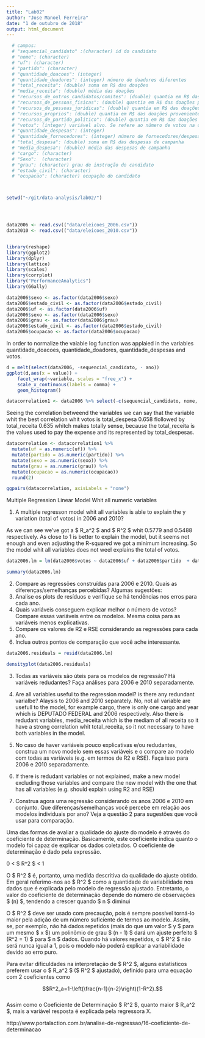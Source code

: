 ```yaml
---
title: "Lab02"
author: "Jose Manoel Ferreira"
date: "1 de outubro de 2018"
output: html_document
---
```


``` r

  # campos:
  # "sequencial_candidato" :(character) id do candidato
  # "nome": (character)
  # "uf": (character)
  # "partido": (character)
  # "quantidade_doacoes": (integer)
  # "quantidade_doadores": (integer) número de doadores diferentes
  # "total_receita": (double) soma em R$ das doações
  # "media_receita": (double) média das doações
  # "recursos_de_outros_candidatos/comites": (double) quantia em R$ das doações provenientes de outros candidatos ou comite partidário
  # "recursos_de_pessoas_fisicas": (double) quantia em R$ das doações provenientes de outros CPFs
  # "recursos_de_pessoas_juridicas": (double) quantia em R$ das doações provenientes de outros CNPJ
  # "recursos_proprios": (double) quantia em R$ das doações provenientes do próprio candidato
  # "recursos_de_partido_politico": (double) quantia em R$ das doações provenientes do partido político do candidato
  # "votos": (integer) variável alvo. Se refere ao número de votos na campanha de 2006 e 2010
  # "quantidade_despesas": (integer)
  # "quantidade_fornecedores": (integer) número de fornecedores/despesas diferentes
  # "total_despesa": (double) soma em R$ das despesas de campanha
  # "media_despesa": (double) média das despesas de campanha
  # "cargo": (character)
  # "Sexo":  (character)
  # "grau": (character) grau de instrução do candidato
  # "estado_civil": (character)
  # "ocupacao": (character) ocupação do candidato



setwd("~/git/data-analysis/lab02/")




data2006 <- read.csv(("data/eleicoes_2006.csv"))
data2010 <- read.csv(("data/eleicoes_2010.csv"))


library(reshape)
library(ggplot2)
library(dplyr)
library(lattice)
library(scales)
library(corrplot)
library("PerformanceAnalytics")
library(GGally)
```

```r
data2006$sexo <- as.factor(data2006$sexo)
data2006$estado_civil <- as.factor(data2006$estado_civil)
data2006$uf <- as.factor(data2006$uf)
data2006$sexo <- as.factor(data2006$sexo)
data2006$grau <- as.factor(data2006$grau)
data2006$estado_civil <- as.factor(data2006$estado_civil)
data2006$ocupacao <- as.factor(data2006$ocupacao)

```


In order to normalize the vaiable log function was applaied in the variables quantidade_doacoes, quantidade_doadores, quantidade_despesas and votos.



```r
d = melt(select(data2006, -sequencial_candidato, - ano))
ggplot(d,aes(x = value)) + 
    facet_wrap(~variable, scales = "free_x") + 
    scale_x_continuous(labels = comma) +
    geom_histogram()
```


```r

datacorrelation1 <- data2006 %>% select(-c(sequencial_candidato, nome, estado_civil, ano, cargo))


```

Seeing the correlation betweend the variables we can say that the variable whit the best correlation whit votos is total_despesa 0.658 flollowed by total_receita 0.635 whitch makes 
totally sense, because the total_receita is the values used to pay the expense and its represented by total_despesas.



```r
datacorrelation <- datacorrelation1 %>%
  mutate(uf = as.numeric(uf)) %>%
  mutate(partido = as.numeric(partido)) %>%
  mutate(sexo = as.numeric(sexo)) %>%
  mutate(grau = as.numeric(grau)) %>%
  mutate(ocupacao = as.numeric(ocupacao))
  round(2)

ggpairs(datacorrelation, axisLabels = "none")
```

Multiple Regression Linear Model Whit all numeric variables

1. A multiple regresson model whit all variables is able to explain the y variation (total of votos) in 2006 and 2010?

As we can see we've got a $ R_a^2 $ and $ R^2 $ whit 0.5779 and  0.5488 respectively. As close to 1 is better to explain the model, but it seems not enough and even adjusting the R-squared we got a minimum increasing. So the model whit all variables does not weel explains the total of votos.

    
```r

data2006.lm = lm(data2006$votos ~ data2006$uf + data2006$partido  + data2006$quantidade_doacoes + data2006$quantidade_doadores + data2006$total_receita + data2006$media_receita + data2006$recursos_de_outros_candidatos.comites + data2006$recursos_de_pessoas_fisicas + data2006$recursos_de_pessoas_juridicas + data2006$recursos_proprios + data2006$recursos_de_partido_politico + data2006$quantidade_despesas + data2006$quantidade_fornecedores + data2006$total_despesa + data2006$media_despesa + data2006$sexo + data2006$grau + data2006$estado_civil + data2006$ocupacao)

summary(data2006.lm)

```

2. Compare as regressões construídas para 2006 e 2010. Quais as diferenças/semelhanças percebidas? Algumas sugestões:
  1. Analise os plots de resíduos e verifique se há tendências nos erros para cada ano.
  2. Quais variáveis conseguem explicar melhor o número de votos? Compare essas variáveis entre os modelos. Mesma coisa para as variáveis menos explicativas.
  3. Compare os valores de R2 e RSE considerando as regressões para cada ano.
  4. Inclua outros pontos de comparação que você ache interessante.


```r
data2006.residuals = resid(data2006.lm) 

densityplot(data2006.residuals)
```
3. Todas as variáveis são úteis para os modelos de regressão? Há variáveis redudantes? Faça análises para 2006 e 2010 separadamente. 
3. Are all variables useful to the regression model? is there any redundant varialbe? Alaysis to 2006 and 2010 separately.
No, not all variable are usefull to the model, for example cargo, there is only one cargo and year which is DEPUTADO FEDERAL and 2006 respectively. Also there is redudant variables, media_receita which is the mediam of all receita so it have a strong correlation whit total_receita, so it not necessary to have both variables in the model.


4. No caso de haver variáveis pouco explicativas e/ou redudantes, construa um novo modelo sem essas variáveis e o compare ao modelo com todas as variáveis (e.g. em termos de R2 e RSE). Faça isso para 2006 e 2010 separadamente.
4. If there is redudant variables or not explained, make a new model excluding those variables and compare the new model with the one that has all variables (e.g. should explain using R2 and RSE)

5. Construa agora uma regressão considerando os anos 2006 e 2010 em conjunto. Que diferenças/semelhanças você percebe em relação aos modelos individuais por ano? Veja a questão 2 para sugestões que você usar para comparação.

Uma das formas de avaliar a qualidade do ajuste do modelo é através do coeficiente de determinação. Basicamente, este coeficiente indica quanto o modelo foi capaz de explicar os dados coletados. O coeficiente de determinação é dado pela expressão.

0 < $ R^2 $ < 1

O $ R^2 $ é, portanto, uma medida descritiva da qualidade do ajuste obtido. Em geral referimo-nos ao $ R^2 $ como a quantidade de variabilidade nos dados que é explicada pelo modelo de regressão ajustado. Entretanto, o valor do coeficiente de determinação depende do número de observações $ (n) $, tendendo a crescer quando $ n $ diminui

O $ R^2 $ deve ser usado com precaução, pois é sempre possível torná-lo maior pela adição de um número suficiente de termos ao modelo. Assim, se, por exemplo, não há dados repetidos (mais do que um valor $ y $ para um mesmo $ x $) um polinômio de grau $ (n - 1) $ dará um ajuste perfeito $ (R^2 = 1) $ para $ n $ dados. Quando há valores repetidos, o $ R^2 $ não será nunca igual a 1, pois o modelo não poderá explicar a variabilidade devido ao erro puro.

Para evitar dificuldades na interpretação de $ R^2 $, alguns estatísticos preferem usar o $ R_a^2 $ ($ R^2 $ ajustado), definido para uma equação com 2 coeficientes como



$$R^2_a=1-\left(\frac{n-1}{n-2}\right)(1-R^2).$$	
Assim como o Coeficiente de Determinação $ R^2 $, quanto maior $ R_a^2 $, mais a variável resposta é explicada pela regressora X.


http://www.portalaction.com.br/analise-de-regressao/16-coeficiente-de-determinacao 

